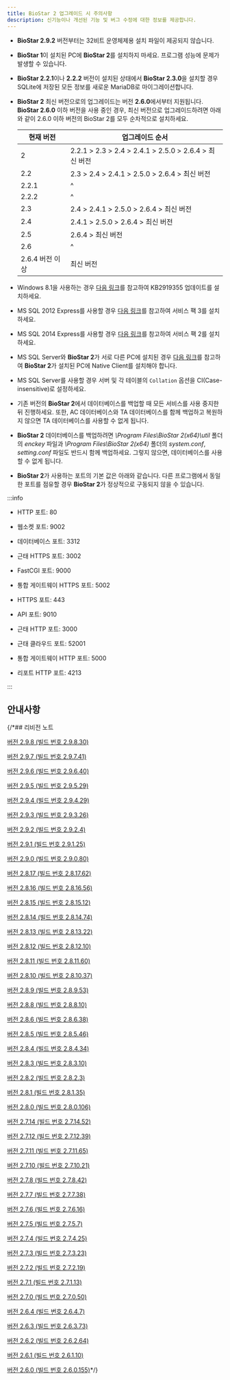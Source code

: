```yaml
---
title: BioStar 2 업그레이드 시 주의사항
description: 신기능이나 개선된 기능 및 버그 수정에 대한 정보를 제공합니다.
---
```


* **BioStar 2.9.2** 버전부터는 32비트 운영체제용 설치 파일이 제공되지 않습니다.

* **BioStar 1**이 설치된 PC에 **BioStar 2**를 설치하지 마세요. 프로그램 성능에 문제가 발생할 수 있습니다.

* **BioStar 2.2.1**이나 **2.2.2** 버전이 설치된 상태에서 **BioStar 2.3.0**을 설치할 경우 SQLite에 저장된 모든 정보를 새로운 MariaDB로 마이그레이션합니다.

* **BioStar 2** 최신 버전으로의 업그레이드는 버전 **2.6.0**에서부터 지원됩니다. **BioStar 2.6.0** 이하 버전을 사용 중인 경우, 최신 버전으로 업그레이드하려면 아래와 같이 2.6.0 이하 버전의 BioStar 2를 모두 순차적으로 설치하세요.

  <div className='overflow-x'>

  | 현재 버전 | 업그레이드 순서 |
  | -- | -- |
  | 2 | 2.2.1 \> 2.3 \> 2.4 \> 2.4.1 \> 2.5.0 \> 2.6.4 \> 최신 버전 |
  | 2.2 | 2.3 \> 2.4 \> 2.4.1 \> 2.5.0 \> 2.6.4 \> 최신 버전 |
  | 2.2.1 | ^ |
  | 2.2.2 | ^ |
  | 2.3 | 2.4 \> 2.4.1 \> 2.5.0 \> 2.6.4 \> 최신 버전 |
  | 2.4 | 2.4.1 \> 2.5.0 \> 2.6.4 \> 최신 버전 |
  | 2.5 | 2.6.4 \> 최신 버전 |
  | 2.6 | ^ |
  | 2.6.4 버전 이상 | 최신 버전 |

  </div>

* Windows 8.1을 사용하는 경우 [다음 링크](https://support.microsoft.com/ko-kr/help/2919355/windows-rt-8-1--windows-8-1--and-windows-server-2012-r2-update-april-2)를 참고하여 KB2919355 업데이트를 설치하세요.

* MS SQL 2012 Express를 사용할 경우 [다음 링크](https://www.microsoft.com/ko-kr/download/details.aspx?id=49996)를 참고하여 서비스 팩 3를 설치하세요.

* MS SQL 2014 Express를 사용할 경우 [다음 링크](https://www.microsoft.com/ko-kr/download/details.aspx?id=53168)를 참고하여 서비스 팩 2를 설치하세요.

* MS SQL Server와 **BioStar 2**가 서로 다른 PC에 설치된 경우 [다음 링크](https://www.microsoft.com/ko-kr/download/details.aspx?id=50402)를 참고하여 **BioStar 2**가 설치된 PC에 Native Client를 설치해야 합니다.

* MS SQL Server를 사용할 경우 서버 및 각 테이블의 `Collation` 옵션을 CI(Case-insensitive)로 설정하세요.

* 기존 버전의 **BioStar 2**에서 데이터베이스를 백업할 때 모든 서비스를 사용 중지한 뒤 진행하세요. 또한, AC 데이터베이스와 TA 데이터베이스를 함께 백업하고 복원하지 않으면 TA 데이터베이스를 사용할 수 없게 됩니다.

* **BioStar 2** 데이터베이스를 백업하려면 *\Program Files\BioStar 2(x64)\util* 폴더의 *enckey* 파일과 *\Program Files\BioStar 2(x64)* 폴더의 *system.conf*, *setting.conf* 파일도 반드시 함께 백업하세요. 그렇지 않으면, 데이터베이스를 사용할 수 없게 됩니다.

* **BioStar 2**가 사용하는 포트의 기본 값은 아래와 같습니다. 다른 프로그램에서 동일한 포트를 점유할 경우 **BioStar 2**가 정상적으로 구동되지 않을 수 있습니다.

:::info

<Columns>
<Column className='text--left'>

* HTTP 포트: 80

* 웹소켓 포트: 9002

* 데이터베이스 포트: 3312

* 근태 HTTPS 포트: 3002

* FastCGI 포트: 9000

* 통합 게이트웨이 HTTPS 포트: 5002

</Column>

<Column className='text--left'>

* HTTPS 포트: 443

* API 포트: 9010

* 근태 HTTP 포트: 3000

* 근태 클라우드 포트: 52001

* 통합 게이트웨이 HTTP 포트: 5000

* 리포트 HTTP 포트: 4213

</Column>
</Columns>

:::

## 안내사항


<DocumentA />


<DocumentB />


<DocumentC />

{/*## 리비전 노트

[버전 2.9.8 (빌드 번호 2.9.8.30)](298)

[버전 2.9.7 (빌드 번호 2.9.7.41)](297)

[버전 2.9.6 (빌드 번호 2.9.6.40)](296)

[버전 2.9.5 (빌드 번호 2.9.5.29)](295)

[버전 2.9.4 (빌드 번호 2.9.4.29)](294)

[버전 2.9.3 (빌드 번호 2.9.3.26)](293)

[버전 2.9.2 (빌드 번호 2.9.2.4)](292)

[버전 2.9.1 (빌드 번호 2.9.1.25)](291)

[버전 2.9.0 (빌드 번호 2.9.0.80)](290)

[버전 2.8.17 (빌드 번호 2.8.17.62)](2817)

[버전 2.8.16 (빌드 번호 2.8.16.56)](2816)

[버전 2.8.15 (빌드 번호 2.8.15.12)](2815)

[버전 2.8.14 (빌드 번호 2.8.14.74)](2814)

[버전 2.8.13 (빌드 번호 2.8.13.22)](2813)

[버전 2.8.12 (빌드 번호 2.8.12.10)](2812)

[버전 2.8.11 (빌드 번호 2.8.11.60)](2811)

[버전 2.8.10 (빌드 번호 2.8.10.37)](2810)

[버전 2.8.9 (빌드 번호 2.8.9.53)](289)

[버전 2.8.8 (빌드 번호 2.8.8.10)](288)

[버전 2.8.6 (빌드 번호 2.8.6.38)](286)

[버전 2.8.5 (빌드 번호 2.8.5.46)](285)

[버전 2.8.4 (빌드 번호 2.8.4.34)](284)

[버전 2.8.3 (빌드 번호 2.8.3.10)](283)

[버전 2.8.2 (빌드 번호 2.8.2.3)](282)

[버전 2.8.1 (빌드 번호 2.8.1.35)](281)

[버전 2.8.0 (빌드 번호 2.8.0.106)](280)

[버전 2.7.14 (빌드 번호 2.7.14.52)](2714)

[버전 2.7.12 (빌드 번호 2.7.12.39)](2712)

[버전 2.7.11 (빌드 번호 2.7.11.65)](2711)

[버전 2.7.10 (빌드 번호 2.7.10.21)](2710)

[버전 2.7.8 (빌드 번호 2.7.8.42)](278)

[버전 2.7.7 (빌드 번호 2.7.7.38)](277)

[버전 2.7.6 (빌드 번호 2.7.6.16)](276)

[버전 2.7.5 (빌드 번호 2.7.5.7)](275)

[버전 2.7.4 (빌드 번호 2.7.4.25)](274)

[버전 2.7.3 (빌드 번호 2.7.3.23)](273)

[버전 2.7.2 (빌드 번호 2.7.2.19)](272)

[버전 2.7.1 (빌드 번호 2.7.1.13)](271)

[버전 2.7.0 (빌드 번호 2.7.0.50)](270)

[버전 2.6.4 (빌드 번호 2.6.4.7)](264)

[버전 2.6.3 (빌드 번호 2.6.3.73)](263)

[버전 2.6.2 (빌드 번호 2.6.2.64)](262)

[버전 2.6.1 (빌드 번호 2.6.1.10)](261)

[버전 2.6.0 (빌드 번호 2.6.0.155)](260)*/}